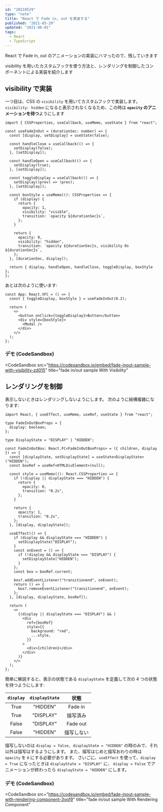 ```yaml
---
id: "20210529"
type: "note"
title: "React で Fade in, out を実装する"
published: "2021-05-29"
updated: "2021-06-01"
tags:
  - React
  - TypeScript
---
```


React で Fade in, out のアニメーションの実装にハマったので、残していきます

visibility を用いたカスタムフックを使う方法と、レンダリングを制御したコンポーネントによる実装を紹介します

## visibility で実装

一つ目は、CSS の `visibility` を用いてカスタムフックで実装します。
`visibility: hidden` になると表示されなくなるため、この時は **`opacity` のアニメーションを待つ**ようにします

```tsx
import { CSSProperties, useCallback, useMemo, useState } from "react";

const useFadeInOut = (durationSec: number) => {
  const [display, setDisplay] = useState(false);

  const handleClose = useCallback(() => {
    setDisplay(false);
  }, [setDisplay]);

  const handleOpen = useCallback(() => {
    setDisplay(true);
  }, [setDisplay]);

  const toggleDisplay = useCallback(() => {
    setDisplay((prev) => !prev);
  }, [setDisplay]);

  const boxStyle = useMemo((): CSSProperties => {
    if (display) {
      return {
        opacity: 1,
        visibility: "visible",
        transition: `opacity ${durationSec}s`,
      };
    }

    return {
      opacity: 0,
      visibility: "hidden",
      transition: `opacity ${durationSec}s, visibility 0s ${durationSec}s`,
    };
  }, [durationSec, display]);

  return { display, handleOpen, handleClose, toggleDisplay, boxStyle };
};
```

あとは次のように使います:

```tsx
const App: React.VFC = () => {
  const { toggleDisplay, boxStyle } = useFadeInOut(0.2);

  return (
    <>
      <button onClick={toggleDisplay}>Button</button>
      <div style={boxStyle}>
        <Modal />
      </div>
    </>
  );
};
```

### デモ (CodeSandbox)

<CodeSandbox
  src="https://codesandbox.io/embed/fade-inout-sample-with-visibility-zd015"
  title="fade in/out sample With Visibility"
></CodeSandbox>

## レンダリングを制御

表示しないときはレンダリングしないようにします。
次のように結構複雑になります:

```tsx
import React, { useEffect, useMemo, useRef, useState } from "react";

type FadeInOutBoxProps = {
  display: boolean;
};

type DisplayState = "DISPLAY" | "HIDDEN";

const FadeInOutBox: React.FC<FadeInOutBoxProps> = ({ children, display }) => {
  const [displayState, setDisplayState] = useState<DisplayState>("HIDDEN");
  const boxRef = useRef<HTMLDivElement>(null);

  const style = useMemo((): React.CSSProperties => {
    if (!display || displayState === "HIDDEN") {
      return {
        opacity: 0,
        transition: "0.2s",
      };
    }

    return {
      opacity: 1,
      transition: "0.2s",
    };
  }, [display, displayState]);

  useEffect(() => {
    if (display && displayState === "HIDDEN") {
      setDisplayState("DISPLAY");
    }
    const onEvent = () => {
      if (!display && displayState === "DISPLAY") {
        setDisplayState("HIDDEN");
      }
    };
    const box = boxRef.current;

    box?.addEventListener("transitionend", onEvent);
    return () => {
      box?.removeEventListener("transitionend", onEvent);
    };
  }, [display, displayState, boxRef]);

  return (
    <>
      {(display || displayState === "DISPLAY") && (
        <div
          ref={boxRef}
          style={{
            background: "red",
            ...style,
          }}
        >
          <div>{children}</div>
        </div>
      )}
    </>
  );
};
```

簡単に解説すると、表示の状態である `displayState` を定義して次の 4 つの状態を持つようにします:

| `display` | `displayState` |    状態    |
| :-------: | :------------: | :--------: |
|   True    |    "HIDDEN"    |  Fade in   |
|   True    |   "DISPLAY"    |  描写済み  |
|   False   |   "DISPLAY"    |  Fade out  |
|   False   |    "HIDDEN"    | 描写しない |

描写しないのは `display = false, displayState = "HIDDEN"` の時のみで、それ以外は描写はするようにします。
また、描写はじめと描写おわりの時は `opacity` を `0` にする必要があります。
さいごに、`useEffect` を使って、`display = True` になったときは `displayState = "DISPLAY"` に、
`display = False` でアニメーションが終わったら `displayState = "HIDDEN"` にします。

### デモ (CodeSandbox)

<CodeSandbox
  src="https://codesandbox.io/embed/fade-inout-sample-with-rendering-component-3vqf9"
  title="fade in/out sample With Rendering Component"
></CodeSandbox>

